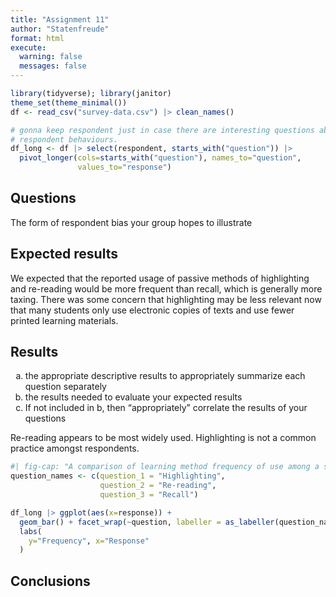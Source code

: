 ```yaml
---
title: "Assignment 11"
author: "Statenfreude"
format: html
execute: 
  warning: false
  messages: false
---
```


```r
library(tidyverse); library(janitor)
theme_set(theme_minimal())
df <- read_csv("survey-data.csv") |> clean_names()

# gonna keep respondent just in case there are interesting questions about
# respondent behaviours.
df_long <- df |> select(respondent, starts_with("question")) |> 
  pivot_longer(cols=starts_with("question"), names_to="question", 
               values_to="response")
```



## Questions

The form of respondent bias your group hopes to illustrate


## Expected results
We expected that the reported usage of passive methods of highlighting and
re-reading would be more frequent than recall, which is generally more taxing.
There was some concern that highlighting may be less relevant now that many
students only use electronic copies of texts and use fewer printed learning
materials.

## Results


a. the appropriate descriptive results to appropriately summarize each question separately
b. the results needed to evaluate your expected results
c. If not included in b, then "appropriately" correlate the results of your questions


Re-reading appears to be most widely used. Highlighting is not a common practice
amongst respondents.




```r
#| fig-cap: "A comparison of learning method frequency of use among a sample of $n=40$ Univeristy of Wyoming students."
question_names <- c(question_1 = "Highlighting",
                    question_2 = "Re-reading",
                    question_3 = "Recall")

df_long |> ggplot(aes(x=response)) + 
  geom_bar() + facet_wrap(~question, labeller = as_labeller(question_names)) +
  labs(
    y="Frequency", x="Response"
  )

```


## Conclusions


